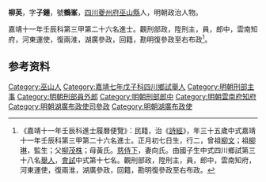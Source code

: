 {{明清人物信息框
| 姓名 = 柳英
| 原名 =
| 圖片名稱= 
| 圖片大小 =
| 圖片說明 = 
| 最高職務 =
| 國家 = 大明 
| 爵位 =
| 籍貫 = [[四川|四川]][[夔州府|夔州府]][[巫山縣|巫山縣]]
| 族裔 = 
| 旗籍 = 
| 字號 = 
| 諡號 =
| 出生日期 = 正月初七日
| 出生地點 =
| 逝世日期 = 
| 逝世地點 =
| 墓葬 =
| 配偶 = 向氏
| 親屬 = 曾祖[[柳文|柳文]]，祖[[柳琳|柳琳]]，父[[柳茂株|柳茂株]]，母黃氏
| 出身 =
* 嘉靖十一年壬辰科進士
| 經歷 =
| 著作 =  
}}
'''柳英'''{{BD|1498年||？年||}}，字'''子鍾'''，號'''鶴峯'''，[[四川|四川]][[夔州府|夔州府]][[巫山縣|巫山縣]]人，明朝政治人物。

嘉靖十一年壬辰科第三甲第二十六名進士。觀刑部政，陞刑主，員，郎中，雲南知府，河東運使，復兩淮，湖廣參政，回籍，勘明復參政至右布政<ref>《嘉靖十一年壬辰科進士履曆便覽》：民籍，治《[[詩經|詩經]]》，年三十五歲中式嘉靖十一年壬辰科第三甲第二十六名進士。正月初七日生，行二，曾祖[[柳文|柳文]]；祖[[柳琳|柳琳]]，監生；父[[柳茂株|柳茂株]]；母黃氏。[[慈侍下|慈侍下]]，妻向氏。由國子生中式四川鄉試第三十八名[[舉人|舉人]]，[[會試|會試]]中式第十七名。觀刑部政，陞刑主，員，郎中，雲南知府，河東運使，復兩淮，湖廣參政，回籍，勘明復參政至右布政。</ref>。

== 参考资料 ==
{{reflist}}

{{嘉靖十一年壬辰科殿试金榜}}

{{Authority control}}
{{DEFAULTSORT:Liu柳}}
[[Category:巫山人|Category:巫山人]]
[[Category:嘉靖七年戊子科四川鄉試舉人|Category:嘉靖七年戊子科四川鄉試舉人]]
[[Category:明朝刑部主事|Category:明朝刑部主事]]
[[Category:明朝刑部員外郎|Category:明朝刑部員外郎]]
[[Category:明朝刑部郎中|Category:明朝刑部郎中]]
[[Category:明朝雲南府知府|Category:明朝雲南府知府]]
[[Category:明朝湖廣布政使司參政|Category:明朝湖廣布政使司參政]]
[[Category:明朝湖廣布政使|Category:明朝湖廣布政使]]


{{明朝人物小作品}}